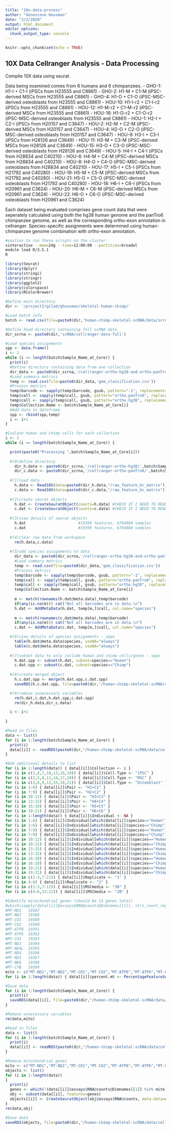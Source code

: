 ```yaml
---
title: "10x-data-process"
author: "Genevieve Housman"
date: "2/2/2020"
output: html_document
editor_options: 
  chunk_output_type: console
---
```


```r
knitr::opts_chunk$set(echo = TRUE)
```

## 10X Data Cellranger Analysis - Data Processing

Compile 10X data using seurat.

Data being examined comes from 6 humans and 6 chimpanzees.
- GHO-1:  H1-I + C1-I (iPSCs from H23555 and C8861)
- GHO-2:  H1-M + C1-M (iPSC-derived MSCs from H23555 and C8861)
- GHO-4:  H1-O + C1-O (iPSC-MSC-derived osteoblasts from H23555 and C8861)
- HOU-10: H1-I-r2 + C1-I-r2 (iPSCs from H23555 and C8861)
- HOU-12: H1-M-r2 + C1-M-r2 (iPSC-derived MSCs from H23555 and C8861)
- HOU-16: H1-O-r2 + C1-O-r2 (iPSC-MSC-derived osteoblasts from H23555 and C8861)
- HOU-1:  H2-I + C2-I (iPSCs from H20157 and C3647)
- HOU-2:  H2-M + C2-M (iPSC-derived MSCs from H20157 and C3647)
- HOU-4:  H2-O + C2-O (iPSC-MSC-derived osteoblasts from H20157 and C3647)
- HOU-9:  H3-I + C3-I (iPSCs from H28126 and C3649)
- HOU-11: H3-M + C3-M (iPSC-derived MSCs from H28126 and C3649)
- HOU-15: H3-O + C3-O (iPSC-MSC-derived osteoblasts from H28126 and C3649)
- HOU-5:  H4-I + C4-I (iPSCs from H28834 and C40210)
- HOU-6:  H4-M + C4-M (iPSC-derived MSCs from H28834 and C40210)
- HOU-8:  H4-O + C4-O (iPSC-MSC-derived osteoblasts from H28834 and C40210)
- HOU-17:	H5-I + C5-I (iPSCs from H21792 and C40280)
- HOU-19:	H5-M + C5-M (iPSC-derived MSCs from H21792 and C40280)
- HOU-21:	H5-O + C5-O (iPSC-MSC-derived osteoblasts from H21792 and C40280)
- HOU-18:	H6-I + C6-I (iPSCs from H20961 and C3624)
- HOU-20:	H6-M + C6-M (iPSC-derived MSCs from H20961 and C3624)
- HOU-22:	H6-O + C6-O (iPSC-MSC-derived osteoblasts from H20961 and C3624)

Each dataset being evaluated comprises gene count data that were seperately calculated using both the hg38 human genome and the panTro6 chimpanzee genome, as well as the corresponding ortho-exon annotation in cellranger. Species-specific assignments were determined using human-chimpanzee genome combination with ortho-exon annotation.

```bash

#easties to run these scripts on the cluster
sinteractive --mem=24g --time=12:00:00 --partition=broadwl
module load R/3.5.1
R

```

```r

library(Seurat)
library(dplyr)
library(stringi)
library(stringr)
library(ggplot2)
library(colorspace)
library(RColorBrewer)

```

```r

#Define main directory
dir <- '/project2/gilad/ghousman/skeletal-human-chimp/'

#Load batch info
batch <- read.csv(file=paste0(dir,'human-chimp-skeletal-scRNA/data/scrna-batch.csv'), header=TRUE, sep=",")

#Define head directory containing full scRNA data
dir_scrna <- paste0(dir,'scRNA/cellranger-data-full')

```

```r

#Load species assignments
spp <- data.frame()
i <- 1
while (i <= length(batch$Sample_Name_at_Core)) {
  print(i)
  #Define directory containing data from one collection
  dir_data <- paste0(dir_scrna,'/cellranger-ortho-hg38-and-ortho-panTro6/',batch$Sample_Name_at_Core[i],'/outs/analysis/')
  #Load summary metrics
  temp <- read.csv(file=paste0(dir_data,'gem_classification.csv'))
  #Process metrics
  temp$barcode <- sapply(temp$barcode, gsub, pattern="-1", replacement="")
  temp$call <- sapply(temp$call, gsub, pattern="ortho.panTro6", replacement="Chimp")
  temp$call <- sapply(temp$call, gsub, pattern="ortho.hg38", replacement="Human")
  temp$Collection.Name <- batch$Sample_Name_at_Core[i]
  #Add data to dataframe
  spp <- rbind(spp,temp)
  i <- i+1
}

```

```r

#Isolate human and chimp cells for each collection
i <- 1
while (i <= length(batch$Sample_Name_at_Core)) {

  print(paste0("Processing ",batch$Sample_Name_at_Core[i]))
  
  #(0)define directory
    dir_h.data <- paste0(dir_scrna,'/cellranger-ortho-hg38/',batch$Sample_Name_at_Core[i],'/outs')
    dir_c.data <- paste0(dir_scrna,'/cellranger-ortho-panTro6/',batch$Sample_Name_at_Core[i],'/outs')
    
  #(1)load data
    h.data <- Read10X(data=paste0(dir_h.data,"/raw_feature_bc_matrix"))
    c.data <- Read10X(data=paste0(dir_c.data,"/raw_feature_bc_matrix"))
    
  #(2)create seurat objects
    h.dat <- CreateSeuratObject(counts=h.data) #CHECK IF I NEED TO READD PROJECT=IPSC/MSC/OSTEO
    c.dat <- CreateSeuratObject(counts=c.data) #CHECK IF I NEED TO READD PROJECT=IPSC/MSC/OSTEO
    
  #(3)view details of seurat objects
    h.dat                       #19399 features, 6794880 samples
    c.dat                       #19399 features, 6794880 samples
    
  #(4)clear raw data from workspace
    rm(h.data,c.data)
  
  #(5)add species assignments to data
    dir_data <- paste0(dir_scrna,'/cellranger-ortho-hg38-and-ortho-panTro6/',batch$Sample_Name_at_Core[i],'/outs/analysis/')
    #Load summary metrics
    temp <- read.csv(file=paste0(dir_data,'gem_classification.csv'))
    #Process metrics
    temp$barcode <- sapply(temp$barcode, gsub, pattern="-1", replacement="")
    temp$call <- sapply(temp$call, gsub, pattern="ortho.panTro6", replacement="Chimp")
    temp$call <- sapply(temp$call, gsub, pattern="ortho.hg38", replacement="Human")
    temp$Collection.Name <- batch$Sample_Name_at_Core[i]
      
    m <- match(rownames(h.dat@meta.data),temp$barcode)
    if(any(is.na(m))) cat("Not all barcodes are in data.\n")
    h.dat <- AddMetaData(h.dat, temp[m,]$call, col.name="species")
  
    m <- match(rownames(c.dat@meta.data),temp$barcode)
    if(any(is.na(m))) cat("Not all barcodes are in data.\n")
    c.dat <- AddMetaData(c.dat, temp[m,]$call, col.name="species")

  #(6)view details of species assignments - sppo
    table(h.dat@meta.data$species, useNA="always")
    table(c.dat@meta.data$species, useNA="always")
  
  #(7)subset data to only include human and chimp cells/genes - sppo
    h.dat.spp <- subset(h.dat, subset=species=="Human")
    c.dat.spp <- subset(c.dat, subset=species=="Chimp")
 
  #(8)create merged object
    h.c.dat.spp <- merge(h.dat.spp,c.dat.spp)
    saveRDS(h.c.dat.spp, file=paste0(dir,"/human-chimp-skeletal-scRNA/data/cellranger-data-full/h.c.dat.spp.",batch$Sample_Name_at_Core[i],".rds"))

  #(9)remove unnecessary variables
    rm(h.dat,c.dat,h.dat.spp,c.dat.spp)
    rm(dir_h.data,dir_c.data)

  i <- i+1
  
}

```

```r

#Read in files
data <- list()
for (i in 1:length(batch$Sample_Name_at_Core)) {
  print(i)
  data[[i]] <- readRDS(paste0(dir,"/human-chimp-skeletal-scRNA/data/cellranger-data-full/h.c.dat.spp.",batch$Sample_Name_at_Core[i],".rds"))
}

#Add additional details to list
for (i in 1:length(data)) { data[[i]]$Collection <- i }
for (i in c(1,4,7,10,13,16,19)) { data[[i]]$Cell.Type <- "iPSC" }
for (i in c(2,5,8,11,14,17,20)) { data[[i]]$Cell.Type <- "MSC" }
for (i in c(3,6,9,12,15,18,21)) { data[[i]]$Cell.Type <- "Osteoblast" }
for (i in 1:6) { data[[i]]$Pair <- "H1+C1" }
for (i in 7:9) { data[[i]]$Pair <- "H2+C2" }
for (i in 10:12) { data[[i]]$Pair <- "H3+C3" }
for (i in 13:15) { data[[i]]$Pair <- "H4+C4" }
for (i in 16:18) { data[[i]]$Pair <- "H5+C5" }
for (i in 19:21) { data[[i]]$Pair <- "H6+C6" }
for (i in 1:length(data)) { data[[i]]$Individual <- NA }
for (i in 1:6) { data[[i]]$Individual[which(data[[i]]$species=="Human")] <- "H1" }
for (i in 1:6) { data[[i]]$Individual[which(data[[i]]$species=="Chimp")] <- "C1" }
for (i in 7:9) { data[[i]]$Individual[which(data[[i]]$species=="Human")] <- "H2" }
for (i in 7:9) { data[[i]]$Individual[which(data[[i]]$species=="Chimp")] <- "C2" }
for (i in 10:12) { data[[i]]$Individual[which(data[[i]]$species=="Human")] <- "H3" }
for (i in 10:12) { data[[i]]$Individual[which(data[[i]]$species=="Chimp")] <- "C3" }
for (i in 13:15) { data[[i]]$Individual[which(data[[i]]$species=="Human")] <- "H4" }
for (i in 13:15) { data[[i]]$Individual[which(data[[i]]$species=="Chimp")] <- "C4" }
for (i in 16:18) { data[[i]]$Individual[which(data[[i]]$species=="Human")] <- "H5" }
for (i in 16:18) { data[[i]]$Individual[which(data[[i]]$species=="Chimp")] <- "C5" }
for (i in 19:21) { data[[i]]$Individual[which(data[[i]]$species=="Human")] <- "H6" }
for (i in 19:21) { data[[i]]$Individual[which(data[[i]]$species=="Chimp")] <- "C6" }
for (i in c(1:3,7:21)) { data[[i]]$Replicate <- "1" }
for (i in 4:6) { data[[i]]$Replicate <- "2" }
for (i in c(1:3,7:12)) { data[[i]]$MSCmedia <- "3B" }
for (i in c(4:6,13:21)) { data[[i]]$MSCmedia <- "2B" }

#Identify mitochondrial genes (should be 13 genes total)
#which(sapply(data[[i]]@assays$RNA@counts@Dimnames[[1]], stri_count_regex, pattern="MT-")==1)
#MT-ND1   19387
#MT-ND2   19388
#MT-CO1   19389
#MT-CO2   19390
#MT-ATP8  19391
#MT-ATP6  19392
#MT-CO3   19393
#MT-ND3   19394
#MT-ND4L  19395
#MT-ND4   19396
#MT-ND5   19397
#MT-ND6   19398
#MT-CYB   19399
mito <- c("MT-ND1","MT-ND2","MT-CO1","MT-CO2","MT-ATP8","MT-ATP6","MT-CO3","MT-ND3","MT-ND4L","MT-ND4","MT-ND5","MT-ND6","MT-CYB")
for (i in 1:length(data)) { data[[i]]$percent.mt <- PercentageFeatureSet(data[[i]], features=mito) }

#Save data
for (i in 1:length(batch$Sample_Name_at_Core)) {
  print(i)
  saveRDS(data[[i]], file=paste0(dir,"/human-chimp-skeletal-scRNA/data/cellranger-data-full/h.c.dat.spp.",batch$Sample_Name_at_Core[i],".rds"))
}

#Remove unnecessary variables
rm(data,mito)

```

```r

#Read in files
data <- list()
for (i in 1:length(batch$Sample_Name_at_Core)) {
  print(i)
  data[[i]] <- readRDS(paste0(dir,"/human-chimp-skeletal-scRNA/data/cellranger-data-full/h.c.dat.spp.",batch$Sample_Name_at_Core[i],".rds"))
}

#Remove mitochondrial genes
mito <- c("MT-ND1","MT-ND2","MT-CO1","MT-CO2","MT-ATP8","MT-ATP6","MT-CO3","MT-ND3","MT-ND4L","MT-ND4","MT-ND5","MT-ND6","MT-CYB")
objects <- list()
for (i in 1:length(data))
{
  print(i)
  genes <- which(!(data[[i]]@assays$RNA@counts@Dimnames[[1]] %in% mito))
  obj <- subset(data[[i]], features=genes)
  objects[[i]] <- CreateSeuratObject(obj@assays$RNA@counts, meta.data=obj@meta.data)
}
rm(data,obj)

#Save data
saveRDS(objects, file=paste0(dir,"/human-chimp-skeletal-scRNA/data/cellranger-data-full/data.rds"))

```
